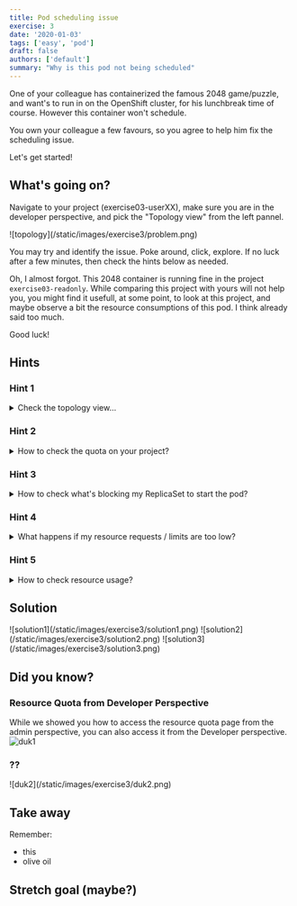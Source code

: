 ```yaml
---
title: Pod scheduling issue
exercise: 3
date: '2020-01-03'
tags: ['easy', 'pod']
draft: false
authors: ['default']
summary: "Why is this pod not being scheduled"
---
```

One of your colleague has containerized the famous 2048 game/puzzle, and want's to run in on the
OpenShift cluster, for his lunchbreak time of course. However this container won't schedule.

You own your colleague a few favours, so you agree to help him fix the scheduling issue. 

Let's get started!

<TOCInline toc={props.toc} asDisclosure />


## What's going on?
Navigate to your project (exercise03-userXX), make sure you are in the developer perspective, and pick the "Topology view" from the left pannel.


<Zoom>
![topology](/static/images/exercise3/problem.png)
</Zoom>

You may try and identify the issue. Poke around, click, explore.
If no luck after a few minutes, then check the hints below as needed.

Oh, I almost forgot. This 2048 container is running fine in the project `exercise03-readonly`.
While comparing this project with yours will not help you, you might find it usefull, at some point, to look at this project, and maybe observe a bit
the resource consumptions of this pod. I think already said too much.

Good luck!

## Hints
### Hint 1
<details>
  <summary>Check the topology view... </summary>

Have a look at the deployment information
<Zoom>
![hint1](/static/images/exercise3/hint1.png)
</Zoom>
From the notification in yellow, it looks like:
- there is some quota setup on this project
- OCP ask you to setup the CPU requests and limits for this deployment.

Note that this message is a notification. It will not diseapear until you click on the cross. It will remain even if it's not relevant.
The real source of the message is visible in the Event section of the ReplicaSets. You will want to check regularly there as you try and fix things. 

Not sure what limits and requests are? Probably worth reading the first two paragraph of this documentation:
https://kubernetes.io/docs/concepts/configuration/manage-resources-containers/


Since some quota have been applied to your namespace, OpenShift is requesting that you specify limits and/or requests for the associated resource.
In this case, no CPU limits / requests were made for the 2048 deployment, and you will have to add some. While the yellow notification gives you
a direct link, remember that you can access the resources limit from the `Action` drop down menu, see below.
<Zoom>
![hint1-2](/static/images/exercise3/hint1-2.png)
</Zoom>
Alternatively, you could edit the Yaml file of your deployment, but the `Action -> resources limit` form is much simpler.
You can try and set those limits directly, however, it would be a good idea to get the exact quota in place for this project. You won't be able to edit it (you don't have the right permission), but you should be able to see it. Have a go!


</details>

### Hint 2
<details>
  <summary>How to check the quota on your project?</summary>

You probably get the idea that some resource quota have been applied to this project. You can easily view what you can work with for your 2048 app!
Pick tha admin perspective, head over the Administration/Resource quotas, click on your quota, and scroll down.
<Zoom>
![hint2](/static/images/exercise3/hint2.png)
</Zoom>

<Zoom>
![hint2-2](/static/images/exercise3/hint2-2.png)
</Zoom>

</details>


### Hint 3
<details>
  <summary>How to check what's blocking my ReplicaSet to start the pod?</summary>

You probably already tried to adjust the requests / limits for your 2048 deployment. It may or may not work. If it does not work, one place
to check for usefull messages is in the Events section of your ReplicatSets, for example:
<Zoom>
![hint3](/static/images/exercise3/hint3.png)
</Zoom>

<Zoom>
![hint3](/static/images/exercise3/hint3-2.png)
</Zoom>

</details>

### Hint 4
<details>
  <summary>What happens if my resource requests / limits are too low?</summary>

If there is not enough CPU resource for your app, it might run slowly. On the other hand, if there is not enough memory for your application,
you POD might hit some Out of Memory issue. You may encounter that. If so, head over the Events tab of your pod:

<Zoom>
![hint4](/static/images/exercise3/hint4.png)
</Zoom>

</details>

### Hint 5
<details>
  <summary>How to check resource usage?</summary>

Depending of the type of application deployed, you may or may not know the minimum amount of resources (in particular, memory) required
to run. Sometime, you will need to "observe" the resource comsuptions. You can head over the exercise03-readonly project that is running
the 2048 app, and check it's resource usage. This should give you an idea for your own limits/requests memory.

<Zoom>
![hint5](/static/images/exercise3/hint5.png)
</Zoom>

</details>


## Solution



<Zoom>
![solution1](/static/images/exercise3/solution1.png)
</Zoom>

<Zoom>
![solution2](/static/images/exercise3/solution2.png)
</Zoom>

<Zoom>
![solution3](/static/images/exercise3/solution3.png)
</Zoom>

## Did you know?

### Resource Quota from Developer Perspective

While we showed you how to access the resource quota page from the admin perspective, you can also access it from the Developer perspective. 
<Zoom>
![duk1](/static/images/exercise3/duk1.png)
</Zoom>

### ??

<Zoom>
![duk2](/static/images/exercise3/duk2.png)
</Zoom>

## Take away
Remember:
- this
- olive oil

## Stretch goal (maybe?)
